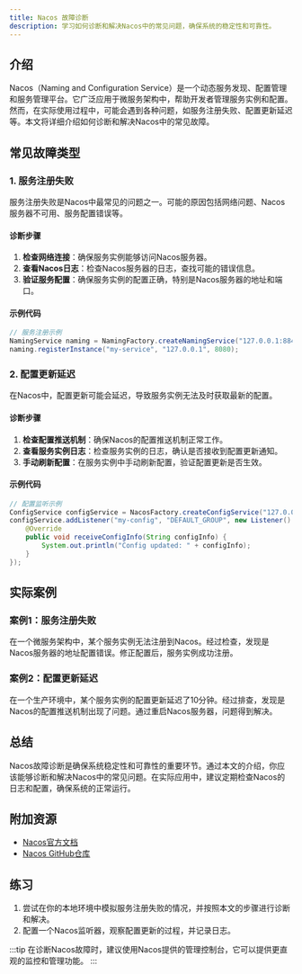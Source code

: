 ```yaml
---
title: Nacos 故障诊断
description: 学习如何诊断和解决Nacos中的常见问题，确保系统的稳定性和可靠性。
---
```


## 介绍

Nacos（Naming and Configuration Service）是一个动态服务发现、配置管理和服务管理平台。它广泛应用于微服务架构中，帮助开发者管理服务实例和配置。然而，在实际使用过程中，可能会遇到各种问题，如服务注册失败、配置更新延迟等。本文将详细介绍如何诊断和解决Nacos中的常见故障。

## 常见故障类型

### 1. 服务注册失败

服务注册失败是Nacos中最常见的问题之一。可能的原因包括网络问题、Nacos服务器不可用、服务配置错误等。

#### 诊断步骤

1. **检查网络连接**：确保服务实例能够访问Nacos服务器。
2. **查看Nacos日志**：检查Nacos服务器的日志，查找可能的错误信息。
3. **验证服务配置**：确保服务实例的配置正确，特别是Nacos服务器的地址和端口。

#### 示例代码

```java
// 服务注册示例
NamingService naming = NamingFactory.createNamingService("127.0.0.1:8848");
naming.registerInstance("my-service", "127.0.0.1", 8080);
```

### 2. 配置更新延迟

在Nacos中，配置更新可能会延迟，导致服务实例无法及时获取最新的配置。

#### 诊断步骤

1. **检查配置推送机制**：确保Nacos的配置推送机制正常工作。
2. **查看服务实例日志**：检查服务实例的日志，确认是否接收到配置更新通知。
3. **手动刷新配置**：在服务实例中手动刷新配置，验证配置更新是否生效。

#### 示例代码

```java
// 配置监听示例
ConfigService configService = NacosFactory.createConfigService("127.0.0.1:8848");
configService.addListener("my-config", "DEFAULT_GROUP", new Listener() {
    @Override
    public void receiveConfigInfo(String configInfo) {
        System.out.println("Config updated: " + configInfo);
    }
});
```

## 实际案例

### 案例1：服务注册失败

在一个微服务架构中，某个服务实例无法注册到Nacos。经过检查，发现是Nacos服务器的地址配置错误。修正配置后，服务实例成功注册。

### 案例2：配置更新延迟

在一个生产环境中，某个服务实例的配置更新延迟了10分钟。经过排查，发现是Nacos的配置推送机制出现了问题。通过重启Nacos服务器，问题得到解决。

## 总结

Nacos故障诊断是确保系统稳定性和可靠性的重要环节。通过本文的介绍，你应该能够诊断和解决Nacos中的常见问题。在实际应用中，建议定期检查Nacos的日志和配置，确保系统的正常运行。

## 附加资源

- [Nacos官方文档](https://nacos.io/zh-cn/docs/what-is-nacos.html)
- [Nacos GitHub仓库](https://github.com/alibaba/nacos)

## 练习

1. 尝试在你的本地环境中模拟服务注册失败的情况，并按照本文的步骤进行诊断和解决。
2. 配置一个Nacos监听器，观察配置更新的过程，并记录日志。

:::tip
在诊断Nacos故障时，建议使用Nacos提供的管理控制台，它可以提供更直观的监控和管理功能。
:::